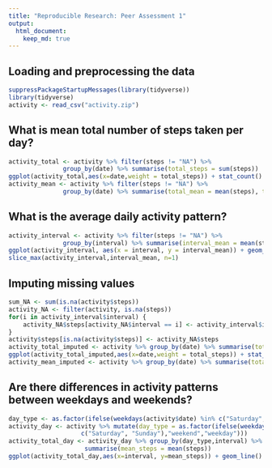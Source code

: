 ```yaml
---
title: "Reproducible Research: Peer Assessment 1"
output: 
  html_document:
    keep_md: true
---
```




## Loading and preprocessing the data
```r
suppressPackageStartupMessages(library(tidyverse))
library(tidyverse)
activity <- read_csv("activity.zip") 

```
## What is mean total number of steps taken per day?
```r
activity_total <- activity %>% filter(steps != "NA") %>% 
               group_by(date) %>% summarise(total_steps = sum(steps))
ggplot(activity_total,aes(x=date,weight = total_steps)) + stat_count()
activity_mean <- activity %>% filter(steps != "NA") %>% 
               group_by(date) %>% summarise(total_mean = mean(steps), total_median = median(steps))

```

## What is the average daily activity pattern?
```r

activity_interval <- activity %>% filter(steps != "NA") %>% 
               group_by(interval) %>% summarise(interval_mean = mean(steps))
ggplot(activity_interval, aes(x = interval, y = interval_mean)) + geom_line()
slice_max(activity_interval,interval_mean, n=1)

```



## Imputing missing values
```r

sum_NA <- sum(is.na(activity$steps))
activity_NA <- filter(activity, is.na(steps))
for(i in activity_interval$interval) {
    activity_NA$steps[activity_NA$interval == i] <- activity_interval$interval_mean[activity_interval$interval == i]
}
activity$steps[is.na(activity$steps)] <- activity_NA$steps
activity_total_imputed <- activity %>% group_by(date) %>% summarise(total_steps = sum(steps))
ggplot(activity_total_imputed,aes(x=date,weight = total_steps)) + stat_count()
activity_mean_imputed <- activity %>% group_by(date) %>% summarise(total_mean = mean(steps), total_median = median(steps))

```

## Are there differences in activity patterns between weekdays and weekends?
```r

day_type <- as.factor(ifelse(weekdays(activity$date) %in% c("Saturday", "Sunday"),"weekend","weekday"))
activity_day <- activity %>% mutate(day_type = as.factor(ifelse(weekdays(activity$date) %in% 
                    c("Saturday", "Sunday"),"weekend","weekday")))
activity_total_day <- activity_day %>% group_by(day_type,interval) %>% 
                     summarise(mean_steps = mean(steps))
ggplot(activity_total_day,aes(x=interval, y=mean_steps)) + geom_line() +facet_grid(day_type~.)

```

